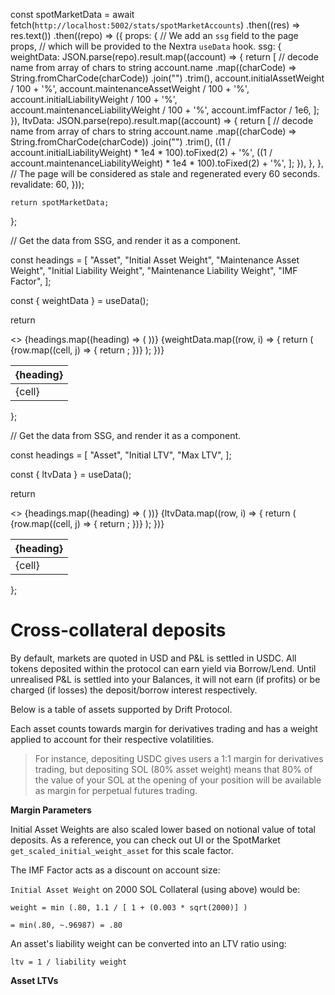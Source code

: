 
  const spotMarketData = await fetch(`http://localhost:5002/stats/spotMarketAccounts`)
    .then((res) => res.text())
    .then((repo) => ({
      props: {
        // We add an `ssg` field to the page props,
        // which will be provided to the Nextra `useData` hook.
        ssg: {
          weightData: JSON.parse(repo).result.map((account) => {
            return [
              // decode name from array of chars to string
              account.name
                .map((charCode) => String.fromCharCode(charCode))
                .join("")
                .trim(),
              account.initialAssetWeight / 100 + '%',
              account.maintenanceAssetWeight / 100  + '%',
              account.initialLiabilityWeight / 100  + '%',
              account.maintenanceLiabilityWeight / 100  + '%',
              account.imfFactor / 1e6,
            ];
          }),
          ltvData: JSON.parse(repo).result.map((account) => {
            return [
              // decode name from array of chars to string
              account.name
                .map((charCode) => String.fromCharCode(charCode))
                .join("")
                .trim(),
              ((1 / account.initialLiabilityWeight) * 1e4 * 100).toFixed(2) + '%',
              ((1 / account.maintenanceLiabilityWeight) * 1e4 * 100).toFixed(2) + '%',
            ];
          }),
        },
      },
      // The page will be considered as stale and regenerated every 60 seconds.
      revalidate: 60,
    }));

    return spotMarketData;

};

  // Get the data from SSG, and render it as a component.
  
  const headings = [
        "Asset",
        "Initial Asset Weight",
        "Maintenance Asset Weight",
        "Initial Liability Weight",
        "Maintenance Liability Weight",
        "IMF Factor",
      ];

const { weightData } = useData();

return <table>

  <thead>
    <tr>
      <>
        {headings.map((heading) => (
          <th key={heading}>{heading}</th>
        ))}
      </>
    </tr>
  </thead>
  <tbody>
    {weightData.map((row, i) => {
      return (
        <tr key={i}>
          {row.map((cell, j) => {
            return <td key={j}>{cell}</td>;
          })}
        </tr>
      );
    })}
  </tbody>
</table>

};

  // Get the data from SSG, and render it as a component.
  
  const headings = [
        "Asset",
        "Initial LTV",
        "Max LTV",
      ];

const { ltvData } = useData();

return <table>

  <thead>
    <tr>
      <>
        {headings.map((heading) => (
          <th key={heading}>{heading}</th>
        ))}
      </>
    </tr>
  </thead>
  <tbody>
    {ltvData.map((row, i) => {
      return (
        <tr key={i}>
          {row.map((cell, j) => {
            return <td key={j}>{cell}</td>;
          })}
        </tr>
      );
    })}
  </tbody>
</table>

};

# Cross-collateral deposits

By default, markets are quoted in USD and P&L is settled in USDC. All tokens deposited within the protocol can earn yield via Borrow/Lend. Until unrealised P&L is settled into your Balances, it will not earn (if profits) or be charged (if losses) the deposit/borrow interest respectively.

Below is a table of assets supported by Drift Protocol.

Each asset counts towards margin for derivatives trading and has a weight applied to account for their respective volatilities.

> For instance, depositing USDC gives users a 1:1 margin for derivatives trading, but depositing SOL (80% asset weight) means that 80% of the value of your SOL at the opening of your position will be available as margin for perpetual futures trading.

**Margin Parameters**

<AssetWeightsTable />

Initial Asset Weights are also scaled lower based on notional value of total deposits. As a reference, you can check out UI or the SpotMarket `get_scaled_initial_weight_asset` for this scale factor.

The IMF Factor acts as a discount on account size:

`Initial Asset Weight` on 2000 SOL Collateral (using above) would be:

`weight = min (.80, 1.1 / [ 1 + (0.003 * sqrt(2000)] )`

`= min(.80, ~.96987) = .80`

An asset's liability weight can be converted into an LTV ratio using:

`ltv = 1 / liability weight`

**Asset LTVs**

<LTVTable />
